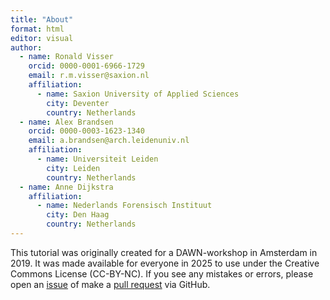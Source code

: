 ```yaml
---
title: "About"
format: html
editor: visual
author:
  - name: Ronald Visser
    orcid: 0000-0001-6966-1729
    email: r.m.visser@saxion.nl
    affiliation: 
      - name: Saxion University of Applied Sciences
        city: Deventer
        country: Netherlands
  - name: Alex Brandsen
    orcid: 0000-0003-1623-1340
    email: a.brandsen@arch.leidenuniv.nl
    affiliation: 
      - name: Universiteit Leiden
        city: Leiden
        country: Netherlands
  - name: Anne Dijkstra
    affiliation: 
      - name: Nederlands Forensisch Instituut
        city: Den Haag
        country: Netherlands
---
```


This tutorial was originally created for a DAWN-workshop in Amsterdam in 2019. It was made available for everyone in 2025 to use under the Creative Commons License (CC-BY-NC). If you see any mistakes or errors, please open an [issue](https://github.com/RonaldVisser/R_4_Archaeology/issues) of make a [pull request](https://github.com/RonaldVisser/R_4_Archaeology/pulls) via GitHub.

